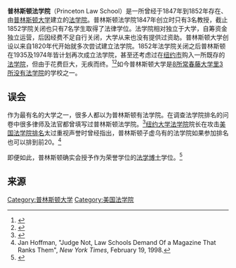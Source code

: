 {{Rellink|本条目介绍的是历史上和虚构中的普林斯顿法学院，现在的[[普林斯顿大学|普林斯顿大学]]没有法学院。}}
'''普林斯顿法学院'''（Princeton Law School）是一所曾经于1847年到1852年存在、由[[普林斯顿大学|普林斯顿大学]]建立的[[法学院|法学院]]。普林斯顿法学院1847年创立时只有3名教授，截止1852学院关闭也只有7名学生取得了法律学位。法学院相对独立于大学，自筹资金独立运营，后因经费不足自行关闭，大学从来也没有提供过资助。普林斯顿大学创设以来自1820年代开始就多次尝试建立法学院。1852年法学院关闭之后普林斯顿在1935及1974年皆计划再次成立法学院，甚至还考虑过在[[纽约市|纽约市]]购入一所既存的[[法学院|法学院]]，但由于花费巨大，无疾而终。<ref name="Law School at Princeton University">{{cite web | url=http://www.princeton.edu/mudd/news/faq/topics/law.shtml | title=Law School at Princeton University | accessdate=2014-02-06 | deadurl=yes | archiveurl=https://web.archive.org/web/20131001163616/http://www.princeton.edu/mudd/news/faq/topics/law.shtml | archivedate=2013-10-01 }}</ref><ref name="Princeton, Dartmouth, And Brown University Law Schools">{{cite web | url=http://www.thefacultylounge.org/2009/02/princeton-dartmouth-and-brown-law-schools.html | title=Princeton, Dartmouth, And Brown University Law Schools | accessdate=2014-02-25 | archive-date=2018-08-14 | archive-url=https://web.archive.org/web/20180814142043/http://www.thefacultylounge.org/2009/02/princeton-dartmouth-and-brown-law-schools.html | dead-url=no }}</ref>如今普林斯顿大学是[[常春藤大学法学院|8所常春藤大学里3所没有法学院]]的学校之一。

==误会==
作为最有名的大学之一，很多人都以为普林斯顿有法学院。在调查法学院排名的问卷中很多律师及法官都曾填写过普林斯顿法学院。<ref>{{cite web
 |url=http://www.nationalreview.com/comment/comment-derussy040703.asp 
 |archiveurl=https://web.archive.org/web/20030407160708/http://www.nationalreview.com/comment/comment-derussy040703.asp 
 |archivedate=2003-04-07 
 |title=Liberate the Universities 
 |accessdate=2011-09-27 
 |author=Candace de Russy 
 |date=2003-04-07 
 |work=[[National_Review_Online|National Review Online]] 
 |deadurl=yes 
}}</ref>[[纽约大学法学院|纽约大学法学院]]院长{{link-en|约翰·塞克斯顿|John Sexton}}在攻击[[美国法学院排名|美国法学院排名]]太过重视声誉时曾经指出，普林斯顿子虚乌有的法学院如果参加排名也可以排到前20。<ref>Jan Hoffman, "Judge Not, Law Schools Demand Of a Magazine That Ranks Them", ''New York Times'', February 19, 1998.</ref>

即便如此，普林斯顿确实会授予作为荣誉学位的[[法学博士|法学博士]]学位。<ref>{{cite press release
  |url = http://www.princeton.edu/pr/news/01/q2/0605-honorary.htm
  |title = Seven leaders in arts, humanities, sciences and public affairs receive honorary degrees
  |accessdate = 2011-09-27
  |date = 2001-06-05
  |publisher = [[Princeton_University|Princeton University]]
  |archive-date = 2017-07-02
  |archive-url = https://web.archive.org/web/20170702155008/https://www.princeton.edu/pr/news/01/q2/0605-honorary.htm
  |dead-url = no
  }}</ref>

==来源==
{{reflist}}

[[Category:普林斯顿大学|Category:普林斯顿大学]]
[[Category:美国法学院|Category:美国法学院]]